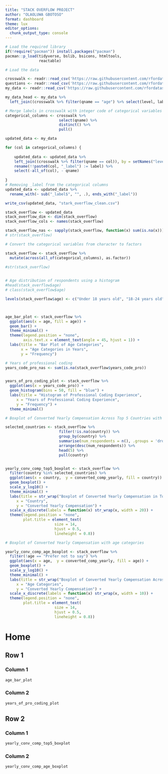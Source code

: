 ```yaml
---
title: "STACK OVERFLOW PROJECT"
author: "OLAOLUWA GBOTOSO"
format: dashboard
theme: lux
editor_options: 
  chunk_output_type: console
---
```


```r
# Load the required library
if(!require("pacman")) install.packages("pacman")
pacman::p_load(tidyverse, bslib, bsicons, htmltools, 
               reactable)
```



```r
# Load the data

crosswalk <- readr::read_csv('https://raw.githubusercontent.com/rfordatascience/tidytuesday/master/data/2024/2024-09-03/qname_levels_single_response_crosswalk.csv')
questions <- readr::read_csv('https://raw.githubusercontent.com/rfordatascience/tidytuesday/master/data/2024/2024-09-03/stackoverflow_survey_questions.csv')
my_data <- readr::read_csv('https://raw.githubusercontent.com/rfordatascience/tidytuesday/master/data/2024/2024-09-03/stackoverflow_survey_single_response.csv')

```



```r
my_data_head <- my_data %>% 
  left_join((crosswalk %>% filter(qname == "age") %>% select(level, label)), by = c("age" = "level")) %>% select(age, label) %>% rename(age_label = label) %>% head()
```


```r
# Merge labels in crosswalk with integer code of categorical variables in my_data
categorical_columns <- crosswalk %>% 
                        select(qname) %>% 
                        distinct() %>% 
                        pull()

updated_data <- my_data

for (col in categorical_columns) {
    
    updated_data <- updated_data %>% 
    left_join((crosswalk %>% filter(qname == col)), by = setNames("level", col)) %>% 
    rename(!!paste0(col, "_label") := label) %>% 
    select(-all_of(col), - qname) 
    
}
# Removing _label from the categorical columns
updated_data <- updated_data %>%
  rename_with(~ sub("_label$", "", .), ends_with("_label"))

```



```r
write_csv(updated_data, "stark_overflow_clean.csv")
```

```r
stack_overflow <- updated_data
stack_overflow_dim <- dim(stack_overflow)
stack_overflow_cols <- names(stack_overflow)

stack_overflow_nas <- sapply(stack_overflow, function(x) sum(is.na(x)))
# str(stack_overflow)

# Convert the categorical variables from character to factors

stack_overflow <- stack_overflow %>%
  mutate(across(all_of(categorical_columns), as.factor))

#str(stack_overflow)
    


```


```r
# Age distribution of respondents using a histogram
#head(stack_overflow$age)
# class(stack_overflow$age)

levels(stack_overflow$age) <- c("Under 18 years old", "18-24 years old", "25-34 years old",    "35-44 years old",   "45-54 years old", "55-64 years old",  "65 years or older", "Prefer not to say")



age_bar_plot <- stack_overflow %>% 
  ggplot(aes(x = age, fill = age)) +
  geom_bar() +
  theme_minimal() +
  theme(legend.position = "none",
        axis.text.x = element_text(angle = 45, hjust = 1)) +
  labs(title = "Bar Plot of Age Categories",
       x = "Age Categories in Years",
       y = "Frequency")
```


```r
# Years of professional coding
years_code_pro_nas <- sum(is.na(stack_overflow$years_code_pro))


years_of_pro_coding_plot <- stack_overflow %>% 
  ggplot(aes(x = years_code_pro)) +
  geom_histogram(bins = 50, fill = "blue") +
  labs(title = "Histogram of Professional Coding Experience",
     x = "Years of Professional Coding Experience",
     y = "Frequency") +
  theme_minimal()
```


```r
# Boxplot of Converted Yearly Compensation Across Top 5 Countries with Most Respondents

selected_countries <- stack_overflow %>%
                        filter(!is.na(country)) %>%
                        group_by(country) %>%
                        summarise(num_respondents = n(), .groups = 'drop') %>%
                        arrange(desc(num_respondents)) %>%
                        head(5) %>% 
                        pull(country)


yearly_conv_comp_top5_boxplot <- stack_overflow %>% 
  filter(country %in% selected_countries) %>% 
  ggplot(aes(x = country,  y = converted_comp_yearly, fill = country)) +
  geom_boxplot() +
  scale_y_log10() +
  theme_minimal() +
  labs(title = str_wrap("Boxplot of Converted Yearly Compensation in Top 5 Countries with Most Respondents", width = 50),
     x = "Country",
     y = "Converted Yearly Compensation") +
  scale_x_discrete(labels = function(x) str_wrap(x, width = 20)) + 
  theme(legend.position = "none",
        plot.title = element_text(
                      size = 14,              
                      hjust = 0.5,              
                      lineheight = 0.8)) 
```


```r
# Boxplot of Converted Yearly Compensation with age categories

yearly_conv_comp_age_boxplot <- stack_overflow %>% 
  filter(!age == "Prefer not to say") %>% 
  ggplot(aes(x = age,  y = converted_comp_yearly, fill = age)) +
  geom_boxplot() +
  scale_y_log10() +
  theme_minimal() +
  labs(title = str_wrap("Boxplot of Converted Yearly Compensation Across Age Categories", width = 50),
     x = "Age Categories",
     y = "Converted Yearly Compensation") +
  scale_x_discrete(labels = function(x) str_wrap(x, width = 10)) + 
  theme(legend.position = "none",
        plot.title = element_text(
                      size = 14,              
                      hjust = 0.5,              
                      lineheight = 0.8)) 

```



# Home

## Row 1 {height=50%}

### Column 1 {width=50%}

```r
age_bar_plot
```


### Column 2 {width=50%}

```r
years_of_pro_coding_plot
```


## Row 2 {height=50%}

### Column 1 {width=50%}

```r
yearly_conv_comp_top5_boxplot
```


### Column 2 {width=50%}

```r
yearly_conv_comp_age_boxplot 
```




